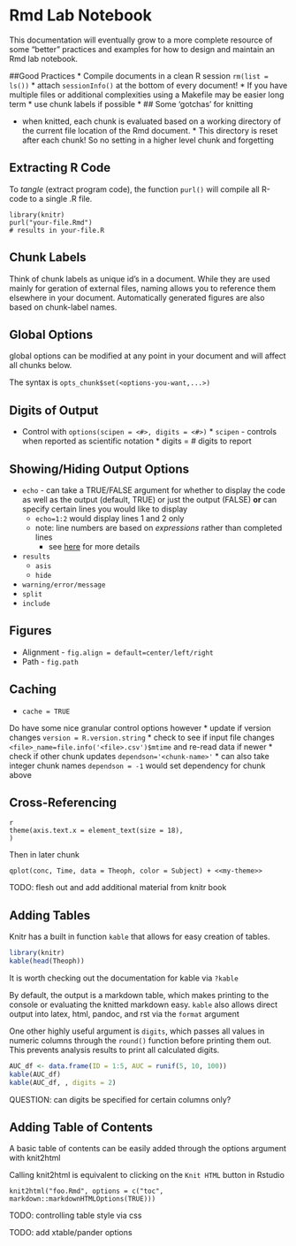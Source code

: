 Rmd Lab Notebook
========================================================

This documentation will eventually grow to a more complete resource of some "better" practices and examples for how to design and maintain an Rmd lab notebook.

##Good Practices
* Compile documents in a clean R session `rm(list = ls())`
* attach `sessionInfo()` at the bottom of every document!
* If you have multiple files or additional complexities using a Makefile may be easier long term
* use chunk labels if possible
* 
## Some 'gotchas' for knitting

* when knitted, each chunk is evaluated based on a working directory of the current file location of the Rmd document. 
        * This directory is reset after each chunk! So no setting in a higher level chunk and forgetting

## Extracting R Code
To *tangle* (extract program code), the function `purl()` will compile all R-code to a single .R file.

```
library(knitr)
purl("your-file.Rmd")
# results in your-file.R
```

## Chunk Labels
Think of chunk labels as unique id's in a document. While they are used mainly for geration of external files, naming allows you to reference them elsewhere in your document. Automatically generated figures are also based on chunk-label names.

## Global Options
global options can be modified at any point in your document and will affect all chunks below.

The syntax is `opts_chunk$set(<options-you-want,...>)`

## Digits of Output

* Control with `options(scipen = <#>, digits = <#>)`
        * `scipen` - controls when reported as scientific notation
        * digits = # digits to report

## Showing/Hiding Output Options
* `echo` - can take a TRUE/FALSE argument for whether to display the code as well as the output (default, TRUE) or just the output (FALSE) **or** can specify certain lines you would like to display
    - `echo=1:2` would display lines 1 and 2 only
    - note: line numbers are based on *expressions* rather than completed lines
        + see [here](http://stackoverflow.com/a/22274704/2773255) for more details
* `results`
    * `asis`
    * `hide`
* `warning/error/message`
* `split`
* `include`

## Figures
* Alignment - `fig.align = default=center/left/right`
* Path - `fig.path`

## Caching
* `cache = TRUE`

Do have some nice granular control options however
* update if version changes `version = R.version.string` 
* check to see if input file changes `<file>_name=file.info('<file>.csv')$mtime` and re-read data if newer
* check if other chunk updates `dependson='<chunk-name>'`
        * can also take integer chunk names `dependson = -1` would set dependency for chunk above

## Cross-Referencing

```
{r my-theme}
theme(axis.text.x = element_text(size = 18),
)
```

Then in later chunk
```
qplot(conc, Time, data = Theoph, color = Subject) + <<my-theme>>
```

TODO: flesh out and add additional material from knitr book

## Adding Tables

Knitr has a built in function `kable` that allows for easy creation of tables. 

```r
library(knitr)
kable(head(Theoph))
```

It is worth checking out the documentation for kable via `?kable`

By default, the output is a markdown table, which makes printing to the console or evaluating the knitted markdown easy. `kable` also allows direct output into latex, html, pandoc, and rst via the `format` argument

One other highly useful argument is `digits`, which passes all values in numeric columns through the `round()` function before printing them out. This prevents analysis results to print all calculated digits.

```r
AUC_df <- data.frame(ID = 1:5, AUC = runif(5, 10, 100))
kable(AUC_df)
kable(AUC_df, , digits = 2)
```

QUESTION: can digits be specified for certain columns only?

## Adding Table of Contents
A basic table of contents can be easily added through the options argument with knit2html

Calling knit2html is equivalent to clicking on the `Knit HTML` button in Rstudio
```
knit2html("foo.Rmd", options = c("toc", markdown::markdownHTMLOptions(TRUE)))
```


TODO: controlling table style via css

TODO: add xtable/pander options